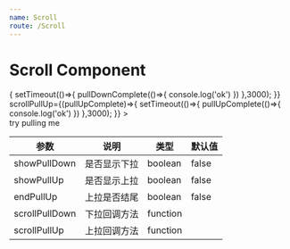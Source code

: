 ```yaml
---
name: Scroll
route: /Scroll
---
```



# Scroll Component

<Playground>
    <div style={{'height':'100px'}}>
        <Scroll
            showPullDown={true}
            showPullUp={true}
            endPullUp={false}
            scrollPullDown={(pullDownComplete)=>{
                setTimeout(()=>{
                    pullDownComplete(()=>{
                        console.log('ok')
                    })
                },3000);
            }}
            scrollPullUp={(pullUpComplete)=>{
                setTimeout(()=>{
                    pullUpComplete(()=>{
                        console.log('ok')
                    })
                },3000);
            }}
        >
            <div style={{'height':'100px','width':'100%'}}>try pulling me</div>
        </Scroll>
    </div>
</Playground>

|      参数      |     说明     |   类型   | 默认值 |
| -------------- | ------------ | -------- | ------ |
| showPullDown   | 是否显示下拉 | boolean  | false  |
| showPullUp     | 是否显示上拉 | boolean  | false  |
| endPullUp      | 上拉是否结尾 | boolean  | false  |
| scrollPullDown | 下拉回调方法 | function |        |
| scrollPullUp   | 上拉回调方法 | function |        |
